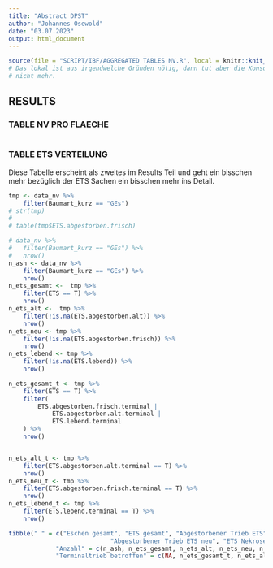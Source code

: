 ```yaml
---
title: "Abstract DPST"
author: "Johannes Osewold"
date: "03.07.2023"
output: html_document
---
```


```r
source(file = "SCRIPT/IBF/AGGREGATED TABLES NV.R", local = knitr::knit_global())
# Das lokal ist aus irgendwelche Gründen nötig, dann tut aber die Konsole rechts
# nicht mehr.
```

## RESULTS


### TABLE NV PRO FLAECHE

```r


```



### TABLE ETS VERTEILUNG

Diese Tabelle erscheint als zweites im Results Teil und geht ein bisschen mehr bezüglich der ETS Sachen  ein bisschen mehr ins Detail.
```r
tmp <- data_nv %>% 
	filter(Baumart_kurz == "GEs")
# str(tmp)
# 
# table(tmp$ETS.abgestorben.frisch)

# data_nv %>% 
# 	filter(Baumart_kurz == "GEs") %>% 
# 	nrow()
n_ash <- data_nv %>% 
	filter(Baumart_kurz == "GEs") %>% 
	nrow()
n_ets_gesamt <-  tmp %>% 
	filter(ETS == T) %>% 
	nrow()
n_ets_alt <-  tmp %>% 
	filter(!is.na(ETS.abgestorben.alt)) %>% 
	nrow()
n_ets_neu <- tmp %>% 
	filter(!is.na(ETS.abgestorben.frisch)) %>% 
	nrow()
n_ets_lebend <- tmp %>% 
	filter(!is.na(ETS.lebend)) %>% 
	nrow()

n_ets_gesamt_t <- tmp %>%
	filter(ETS == T) %>%
	filter(
		ETS.abgestorben.frisch.terminal |
			ETS.abgestorben.alt.terminal |
			ETS.lebend.terminal
	) %>%
	nrow()


n_ets_alt_t <- tmp %>% 
	filter(ETS.abgestorben.alt.terminal == T) %>% 
	nrow()
n_ets_neu_t <- tmp %>% 
	filter(ETS.abgestorben.frisch.terminal == T) %>% 
	nrow()
n_ets_lebend_t <- tmp %>% 
	filter(ETS.lebend.terminal == T) %>% 
	nrow()

tibble(" " = c("Eschen gesamt", "ETS gesamt", "Abgestorbener Trieb ETS",
							"Abgestorbener Trieb ETS neu", "ETS Nekrosen"),
			 "Anzahl" = c(n_ash, n_ets_gesamt, n_ets_alt, n_ets_neu, n_ets_lebend),
			 "Terminaltrieb betroffen" = c(NA, n_ets_gesamt_t, n_ets_alt_t,
			 																			n_ets_neu_t, n_ets_lebend_t))
```



```r


```






